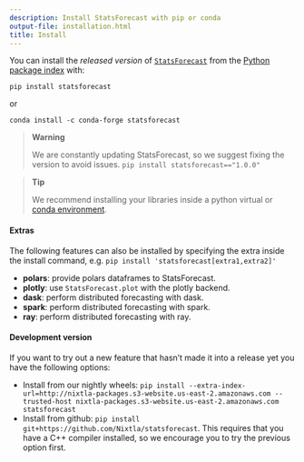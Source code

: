 ```yaml
---
description: Install StatsForecast with pip or conda
output-file: installation.html
title: Install
---
```



You can install the *released version* of
[`StatsForecast`](https://Nixtla.github.io/statsforecast/src/core/core.html#statsforecast)
from the [Python package index](https://pypi.org) with:


```shell
pip install statsforecast
```

or


```shell
conda install -c conda-forge statsforecast
```

> **Warning**
>
> We are constantly updating StatsForecast, so we suggest fixing the
> version to avoid issues. `pip install statsforecast=="1.0.0"`

> **Tip**
>
> We recommend installing your libraries inside a python virtual or
> [conda
> environment](https://docs.conda.io/projects/conda/en/latest/user-guide/install/macos.html).

#### Extras

The following features can also be installed by specifying the extra
inside the install command,
e.g. `pip install 'statsforecast[extra1,extra2]'`

-   **polars**: provide polars dataframes to StatsForecast.
-   **plotly**: use `StatsForecast.plot` with the plotly backend.
-   **dask**: perform distributed forecasting with dask.
-   **spark**: perform distributed forecasting with spark.
-   **ray**: perform distributed forecasting with ray.

#### Development version

If you want to try out a new feature that hasn’t made it into a release
yet you have the following options:

-   Install from our nightly wheels:
    `pip install --extra-index-url=http://nixtla-packages.s3-website.us-east-2.amazonaws.com --trusted-host nixtla-packages.s3-website.us-east-2.amazonaws.com statsforecast`
-   Install from github:
    `pip install git+https://github.com/Nixtla/statsforecast`. This
    requires that you have a C++ compiler installed, so we encourage you
    to try the previous option first.

